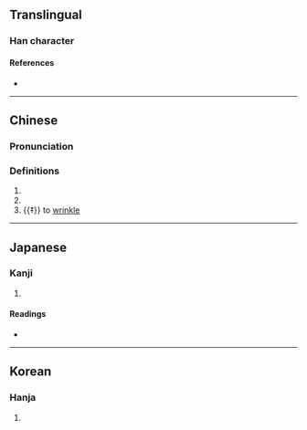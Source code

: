 {{character info}}
==Translingual==

===Han character===
{{Han char|rn=9|rad=人|as=09|sn=11|four=21277|canj=OHJX|ids=⿰亻臿}}

====References====
* {{Han ref|kx=0110.310|dkj=00863|dj=0236.150|hdz=10192.040|uh=505B|ud=20571|bh=D458|bd=54360}}

----

==Chinese==
{{zh-forms}}

===Pronunciation===
{{zh-pron
|m=chā
|m-s=
|dg=
|c=zaap3
|c-t=
|g=
|h=pfs=
|j=
|md=
|mn=
|mn-t=
|w=
|x=
|mc=y
|oc=y
|cat=v
}}

===Definitions===
{{zh-hanzi}}

# {{zh-used in|偛㑳}}
# {{zh-used in|偛㤴}}
# {{‡}} {{lb|zh|of skin}} to [[wrinkle]]

----

==Japanese==

===Kanji===
{{ja-kanji|grade=|rs=人09}}

# {{rfdef|ja|sort=人09}}

====Readings====
* {{ja-readings|on=そう,さふ|kun=わるがしこい}}

----

==Korean==

===Hanja===
{{ko-hanja|삽}}

# {{rfdef|ko|sort=人09}}
